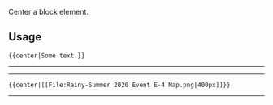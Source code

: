 <includeonly><div style="text-align:center">{{{1}}}</div></includeonly><noinclude>
Center a block element.
==Usage==
<pre>{{center|Some text.}}</pre>
----
{{center|Some text.}}
----
<pre>{{center|[[File:Rainy-Summer 2020 Event E-4 Map.png|400px]]}}</pre>
----
{{center|[[File:Rainy-Summer 2020 Event E-4 Map.png|400px]]}}
</noinclude>